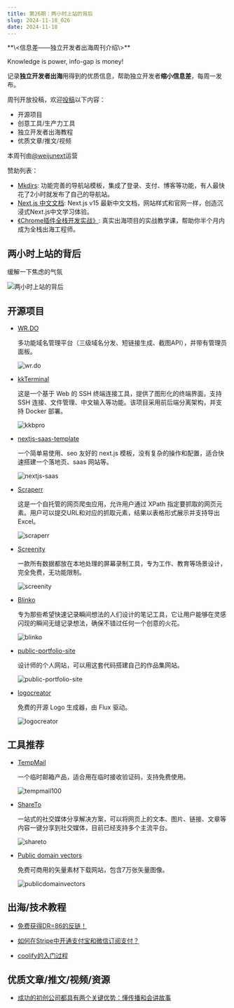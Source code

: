 ```yaml
---
title: 第26期：两小时上站的背后
slug: 2024-11-18_026
date: 2024-11-18
---
```


<Aside showSponsor={0}>
**\<信息差——独立开发者出海周刊介绍\>**

Knowledge is power, info-gap is money!

记录**独立开发者出海**用得到的优质信息，帮助独立开发者**缩小信息差**，每周一发布。

周刊开放投稿，欢迎[投稿](https://github.com/weijunext/gap.weijunext.com/issues)以下内容：
- 开源项目
- 创意工具/生产力工具
- 独立开发者出海教程
- 优质文章/推文/视频

本周刊由[@weijunext](https://x.com/intent/follow?screen_name=weijunext)运营


赞助列表：
- [Mkdirs](https://mkdirs.com?via=share/): 功能完善的导航站模板，集成了登录、支付、博客等功能，有人最快花了2小时就发布了自己的导航站。
- [Next.js 中文文档](https://nextjscn.org/docs?utm_source=gap.weijunext.com): Next.js v15 最新中文文档，网站样式和官网一样，创造沉浸式Next.js中文学习体验。
- [《Chrome插件全栈开发实战》](https://ship.weijunext.com/): 真实出海项目的实战教学课，帮助你半个月内成为全栈出海工程师。
</Aside>

## 两小时上站的背后

缓解一下焦虑的气氛

![两小时上站的背后](/assets/026/headlines.webp)

## 开源项目

- [WR.DO](https://github.com/oiov/wr.do)

  多功能域名管理平台（三级域名分发、短链接生成、截图API），并带有管理员面板。

  ![wr.do](/assets/026/wrdo.webp)

- [kkTerminal](https://github.com/zyyzyykk/kkTerminal)

  这是一个基于 Web 的 SSH 终端连接工具，提供了图形化的终端界面，支持 SSH 连接、文件管理、中文输入等功能。该项目采用前后端分离架构，并支持 Docker 部署。

  ![kkbpro](/assets/026/kkbpro.webp)

- [nextjs-saas-template](https://github.com/jiweiyeah/nextjs-saas-template)

  一个简单易使用、seo 友好的 next.js 模板，没有复杂的操作和配置，适合快速搭建一个落地页、saas 网站等。

  ![nextjs-saas](/assets/026/nextjs-saas.webp)

- [Scraperr](https://github.com/jaypyles/Scraperr)

  这是一个自托管的网页爬虫应用，允许用户通过 XPath 指定要抓取的网页元素。用户可以提交URL和对应的抓取元素，结果以表格形式展示并支持导出Excel。

  ![scraperr](/assets/026/scraperr.webp)

- [Screenity](https://github.com/alyssaxuu/screenity)

  一款所有数据都放在本地处理的屏幕录制工具，专为工作、教育等场景设计，完全免费，无功能限制。

  ![screenity](/assets/026/screenity.gif)

- [Blinko](https://github.com/blinko-space/blinko)

  专为那些希望快速记录瞬间想法的人们设计的笔记工具，它让用户能够在灵感闪现的瞬间无缝记录想法，确保不错过任何一个创意的火花。

  ![blinko](/assets/026/blinko.webp)

- [public-portfolio-site](https://github.com/ricocc/public-portfolio-site)

  设计师的个人网站，可以用这套代码搭建自己的作品集网站。

  ![public-portfolio-site](/assets/026/public-portfolio-site.webp)

- [logocreator](github.com/Nutlope/logocreator)

  免费的开源 Logo 生成器，由 Flux 驱动。

  ![logocreator](/assets/026/logocreator.webp)


## 工具推荐

- [TempMail](https://tempmail100.com/)

  一个临时邮箱产品，适合用在临时接收验证码，支持免费使用。

  ![tempmail100](/assets/026/tempmail100.webp)

- [ShareTo](https://chromewebstore.google.com/detail/shareto/lbngllckgpcfndeneofhlkccchlkknpb)

  一站式的社交媒体分享解决方案，可以将网页上的文本、图片、链接、文章等内容一键分享到社交媒体，目前已经支持多个主流平台。

  ![shareto](/assets/026/shareto.webp)

- [Public domain vectors](https://publicdomainvectors.org/)

  免费可商用的矢量素材下载网站，包含7万张矢量图像。

  ![publicdomainvectors](/assets/026/publicdomainvectors.webp)


## 出海/技术教程

- [免费获得DR=86的反链！](https://x.com/javayhuwx/status/1856157642185683268)

- [如何在Stripe中开通支付宝和微信订阅支付？](https://zhuanlan.zhihu.com/p/5399191484)

- [coolify的入门过程](https://x.com/hr98w/status/1856659303383371980)


## 优质文章/推文/视频/资源

- [成功的初创公司都具有两个关键优势：懂传播和会讲故事](https://x.com/op7418/status/1855896503119904935)
